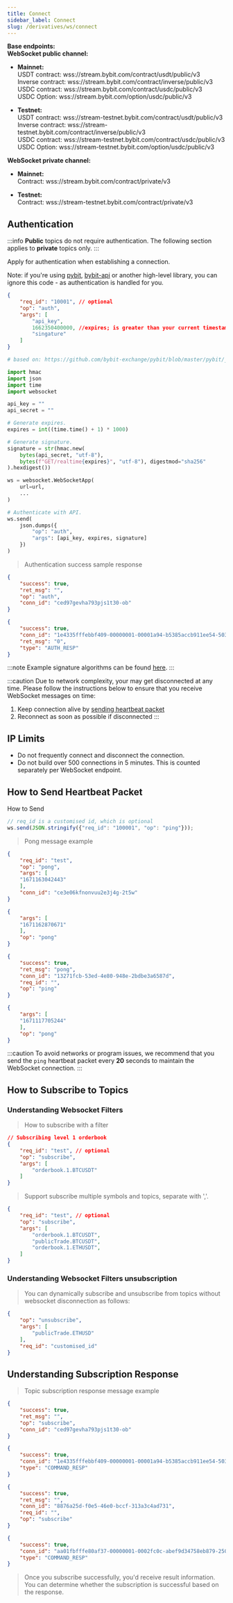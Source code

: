 ```yaml
---
title: Connect
sidebar_label: Connect
slug: /derivatives/ws/connect
---
```


**Base endpoints:**<br/>
**WebSocket public channel:**
- **Mainnet:**<br/>
USDT contract: wss://stream.bybit.com/contract/usdt/public/v3<br/>
Inverse contract: wss://stream.bybit.com/contract/inverse/public/v3<br/>
USDC contract: wss://stream.bybit.com/contract/usdc/public/v3<br/>
USDC Option: wss://stream.bybit.com/option/usdc/public/v3

- **Testnet:**<br/>
USDT contract: wss://stream-testnet.bybit.com/contract/usdt/public/v3<br/>
Inverse contract: wss://stream-testnet.bybit.com/contract/inverse/public/v3<br/>
USDC contract: wss://stream-testnet.bybit.com/contract/usdc/public/v3<br/>
USDC Option: wss://stream-testnet.bybit.com/option/usdc/public/v3

**WebSocket private channel:**
- **Mainnet:**<br/>
Contract: wss://stream.bybit.com/contract/private/v3

- **Testnet:**<br/>
Contract: wss://stream-testnet.bybit.com/contract/private/v3

## Authentication
:::info
<b>Public</b> topics do not require authentication. The following section applies to <b>private</b> topics only.
:::

<p>Apply for authentication when establishing a connection.</p>
<p>Note: if you're using <a href="https://github.com/bybit-exchange/pybit">pybit</a>, <a href="https://www.npmjs.com/package/bybit-api">bybit-api</a> or another high-level library, you can ignore this code - as authentication is handled for you.</p>

```json
{
    "req_id": "10001", // optional
    "op": "auth",
    "args": [
        "api_key",
        1662350400000, //expires; is greater than your current timestamp
        "singature"
    ]
}
```

```python
# based on: https://github.com/bybit-exchange/pybit/blob/master/pybit/_http_manager.py

import hmac
import json
import time
import websocket

api_key = ""
api_secret = ""

# Generate expires.
expires = int((time.time() + 1) * 1000)

# Generate signature.
signature = str(hmac.new(
    bytes(api_secret, "utf-8"),
    bytes(f"GET/realtime{expires}", "utf-8"), digestmod="sha256"
).hexdigest())

ws = websocket.WebSocketApp(
    url=url,
    ...
)

# Authenticate with API.
ws.send(
    json.dumps({
        "op": "auth",
        "args": [api_key, expires, signature]
    })
)
```

> Authentication success sample response

<Tabs>
<TabItem value="contract" label="contract">

```json
{
    "success": true,
    "ret_msg": "",
    "op": "auth",
    "conn_id": "ced97gevha793pjs1t30-ob"
}
```

</TabItem>

<TabItem value="unified" label="unified">

```json
{
    "success": true,
    "conn_id": "1e4335fffebbf409-00000001-00001a94-b5385accb911ee54-5032c2b9",
    "ret_msg": "0",
    "type": "AUTH_RESP"
}
```

</TabItem>
</Tabs>

:::note
Example signature algorithms can be found <a href="https://github.com/bybit-exchange/api-usage-examples">here</a>.
:::

:::caution
Due to network complexity, your may get disconnected at any time. Please follow the instructions below to ensure that you receive WebSocket messages on time:
1. Keep connection alive by [sending heartbeat packet](connect#how-to-send-heartbeat-packet)
2. Reconnect as soon as possible if disconnected
:::

## IP Limits
* Do not frequently connect and disconnect the connection.
* Do not build over 500 connections in 5 minutes. This is counted separately per WebSocket endpoint.

## How to Send Heartbeat Packet
How to Send

```javascript
// req_id is a customised id, which is optional
ws.send(JSON.stringify({"req_id": "100001", "op": "ping"}));
```

> Pong message example

<Tabs>
<TabItem value="contract" label="contract-private">

```json
{
    "req_id": "test",
    "op": "pong",
    "args": [
    "1671163042443"
    ],
    "conn_id": "ce3e06kfnonvuu2e3j4g-2t5w"
}
```

</TabItem>

<TabItem value="unified" label="unified-private">

```json
{
    "args": [
    "1671162870671"
    ],
    "op": "pong"
}
```

</TabItem>
<TabItem value="public" label="usdt-usdc-inverse-public">

```json
{
    "success": true,
    "ret_msg": "pong",
    "conn_id": "13271fcb-53ed-4e80-948e-2bdbe3a6587d",
    "req_id": "",
    "op": "ping"
}
```

</TabItem>

<TabItem value="public-option" label="option-public">

```json
{
    "args": [
    "1671117705244"
    ],
    "op": "pong"
}
```

</TabItem>
</Tabs>


:::caution
To avoid networks or program issues, we recommend that you send the <code>ping</code> heartbeat packet every <b>20</b> seconds to maintain the WebSocket connection.
:::

## How to Subscribe to Topics
### Understanding Websocket Filters

> How to subscribe with a filter

```json
// Subscribing level 1 orderbook
{
    "req_id": "test", // optional
    "op": "subscribe",
    "args": [
        "orderbook.1.BTCUSDT"
    ]
}
```

> Support subscribe multiple symbols and topics, separate with ','.

```json
{
    "req_id": "test", // optional
    "op": "subscribe",
    "args": [
        "orderbook.1.BTCUSDT",
        "publicTrade.BTCUSDT",
        "orderbook.1.ETHUSDT",
    ]
}
```

### Understanding Websocket Filters unsubscription

> You can dynamically subscribe and unsubscribe from topics without websocket disconnection as follows:

```json
{
    "op": "unsubscribe",
    "args": [
        "publicTrade.ETHUSD"
    ],
    "req_id": "customised_id"
}
```

## Understanding Subscription Response
> Topic subscription response message example

<Tabs>
<TabItem value="contract" label="contract-private">

```json
{
    "success": true,
    "ret_msg": "",
    "op": "subscribe",
    "conn_id": "ced97gevha793pjs1t30-ob"
}
```

</TabItem>

<TabItem value="unified" label="unified-private">

```json
{
    "success": true,
    "conn_id": "1e4335fffebbf409-00000001-00001a94-b5385accb911ee54-5032c2b9",
    "type": "COMMAND_RESP"
}
```

</TabItem>
<TabItem value="public" label="usdt-usdc-inverse-public">

```json
{
    "success": true,
    "ret_msg": "",
    "conn_id": "8876a25d-f0e5-46e0-bccf-313a3c4ad731",
    "req_id": "",
    "op": "subscribe"
}
```

</TabItem>

<TabItem value="public-option" label="option-public">

```json
{
    "success": true,
    "conn_id": "aa01fbfffe80af37-00000001-0002fc0c-abef9d34758eb879-2505dda0",
    "type": "COMMAND_RESP"
}
```

</TabItem>
</Tabs>

> Once you subscribe successfully, you'd receive result information. You can determine whether the subscription is successful based on the response.